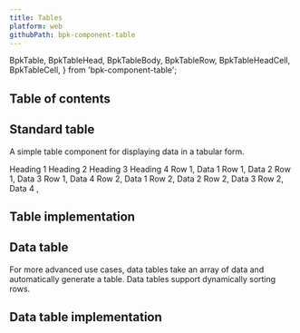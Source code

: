 ```yaml
---
title: Tables
platform: web
githubPath: bpk-component-table
---
```


  BpkTable,
  BpkTableHead,
  BpkTableBody,
  BpkTableRow,
  BpkTableHeadCell,
  BpkTableCell,
} from 'bpk-component-table';



## Table of contents

## Standard table

A simple table component for displaying data in a tabular form.

<PresentationBlock>
  <BpkTable>
    <BpkTableHead>
      <BpkTableRow>
        <BpkTableHeadCell>Heading 1</BpkTableHeadCell>
        <BpkTableHeadCell>Heading 2</BpkTableHeadCell>
        <BpkTableHeadCell>Heading 3</BpkTableHeadCell>
        <BpkTableHeadCell>Heading 4</BpkTableHeadCell>
      </BpkTableRow>
    </BpkTableHead>
    <BpkTableBody>
      <BpkTableRow>
        <BpkTableCell>Row 1, Data 1</BpkTableCell>
        <BpkTableCell>Row 1, Data 2</BpkTableCell>
        <BpkTableCell>Row 1, Data 3</BpkTableCell>
        <BpkTableCell>Row 1, Data 4</BpkTableCell>
      </BpkTableRow>
      <BpkTableRow>
        <BpkTableCell>Row 2, Data 1</BpkTableCell>
        <BpkTableCell>Row 2, Data 2</BpkTableCell>
        <BpkTableCell>Row 2, Data 3</BpkTableCell>
        <BpkTableCell>Row 2, Data 4</BpkTableCell>
      </BpkTableRow>
    </BpkTableBody>
  </BpkTable>,
</PresentationBlock>

## Table implementation

<Readme file={tablesReadme} />

## Data table

For more advanced use cases, data tables take an array of data and automatically generate a table. Data tables support dynamically sorting rows.

<PresentationBlock>
  <AutowidthExample />
</PresentationBlock>

## Data table implementation

<Readme file={datatableReadme} />